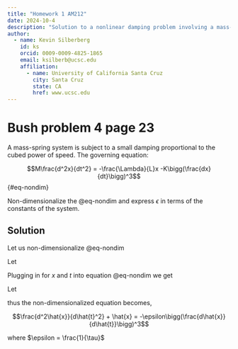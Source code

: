 ```yaml
---
title: "Homework 1 AM212"
date: 2024-10-4
description: "Solution to a nonlinear damping problem involving a mass-spring system with cubic velocity-dependent damping. The work demonstrates the non-dimensionalization process for the governing differential equation and derives the dimensionless parameter ε in terms of the system's physical constants (mass M, spring constant Λ/L, and damping coefficient K)."
author:
  - name: Kevin Silberberg
    id: ks
    orcid: 0009-0009-4825-1865
    email: ksilberb@ucsc.edu
    affiliation:
      - name: University of California Santa Cruz
        city: Santa Cruz
        state: CA
        href: www.ucsc.edu
---
```


# Bush problem 4 page 23

A mass-spring system is subject to a small damping proportional to the cubed power of speed. The governing equation:

$$M\frac{d^2x}{dt^2} = -\frac{\Lambda}{L}x -K\bigg(\frac{dx}{dt}\bigg)^3$${#eq-nondim}

Non-dimensionalize the @eq-nondim and express $\epsilon$ in terms of the constants of the system.

## Solution

Let us non-dimensionalize @eq-nondim

Let
\begin{align}
	\hat{x} &= \frac{x}{x_s} \Longrightarrow x = \hat{x}x_s \\
	\hat{t} &= \frac{t}{t_s} \Longrightarrow t = \hat{t}t_s
\end{align}

Plugging in for $x$ and $t$ into equation @eq-nondim we get

\begin{align}
	\frac{Mx_s}{t_s^2}\frac{d^2\hat{x}}{d\hat{t}^2} + \frac{\Lambda x_s}{L}\hat{x} + \frac{Kx_s^3}{t_s^3}\bigg(\frac{d\hat{x}}{d\hat{t}}\bigg)^3 &= 0 \\
	\frac{d^2\hat{x}}{d\hat{t}^2} + \frac{\Lambda t_s^2}{ML}\hat{x} + \frac{K}{M}\frac{x_s^2}{t_s}\bigg(\frac{d\hat{x}}{d\hat{t}}\bigg)^3 &= 0 \\
\end{align}

Let

\begin{align}
	\frac{\Lambda t_s^2}{ML} &= 1 \Longrightarrow t_s = \tau = \sqrt{\frac{ML}{\Lambda}} \\
	\frac{x_s^2K}{M} &= 1 \Longrightarrow x_s = L_c = \sqrt{\frac{M}{K}}
\end{align}

thus the non-dimensionalized equation becomes,

$$\frac{d^2\hat{x}}{d\hat{t}^2} + \hat{x} = -\epsilon\bigg(\frac{d\hat{x}}{d\hat{t}}\bigg)^3$$

where $\epsilon = \frac{1}{\tau}$
